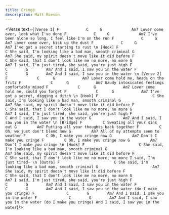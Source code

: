 ```yaml
---
title: Cringe
description: Matt Maeson
---
```



<Verse text={`
[Verse 1]
F            C     G             Am7
Lover come over, look what I've done
F            C     G             Am7
I've been alone so long, I feel like I'm on the run
F            C     G             Am7
Lover come over, kick up the dust
F            C     G             Am7
I've got a secret starting to rust
\n
[Hook]
                            F                        C
She said, I'm looking like a bad man, smooth criminal
                            G                        Am7
She said, my spirit doesn't move like it did before
                                F                    C
She said, that I don't look like me no more, no more
                      G                          Am7
I said, I'm just tired, she said, you're just high
                               F              C        G        Am7
And I said, I saw you in the water
                               F              C        G        Am7
And I said, I saw you in the water
\n
[Verse 2]
F             C      G            Am7
Lover come hold me, heads on the fritz
F             C      G            Am7
Gaudy intoxicated feelings comfortably mixed
F             C      G            Am7
Lover come hold me, could you forget
F             C      G            Am7
I've got a secret, digging a ditch
\n
[Hook]
                            F                        C
She said, I'm looking like a bad man, smooth criminal
                            G                        Am7
She said, my spirit doesn't move like it did before
                                F                    C
She said, that I don't look like me no more, no more
                      G                          Am7
I said, I'm just tired, she said, you're just high
                               F              C
And I said, I saw you in the water
                               G              Am7
And I said, I saw you in the water
\n
[Bridge]
                  F         C
Sweating all your sins out
                  G         Am7
Putting all your thoughts back together
                  F         C
Oh, we just don't blend now
                  G         Am7
All of my attempts seem to weather
                  F         C
Oh, I make you cringe now
                  G         Am7
Don't I make you cringe
                  F         C
Oh, I make you cringe now
                  G         Am7
Don't I make you cringe
\n
[Hook]
                            F                        C
She said, I'm looking like a bad man, smooth criminal
                            G                        Am7
She said, my spirit doesn't move like it did before
                                F                    C
She said, that I don't look like me no more, no more
I said, I'm just tired-
\n
[Outro]
                            F                        C
She said, I'm looking like a bad man, smooth criminal
                            G                        Am7
She said, my spirit doesn't move like it did before
                                F                    C
She said, that I don't look like me no more, no more
                      G                          Am7
I said, I'm just tired, she said, you're just high
                               F              C        G        Am7
And I said, I saw you in the water
                               F              C        G        Am7
And I said, I saw you in the water (do I make you cringe)
                               F              C        G        Am7
And I said, I saw you in the water
                               F              C        G        Am7
And I said, I saw you in the water (do I make you cringe)
And I said, I saw you in the water
`}/>
